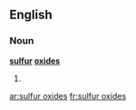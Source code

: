 ==English==

===Noun===
'''[[sulfur]] [[oxide]]s'''

# {{plural of|sulfur oxide}}

[[ar:sulfur oxides]]
[[fr:sulfur oxides]]